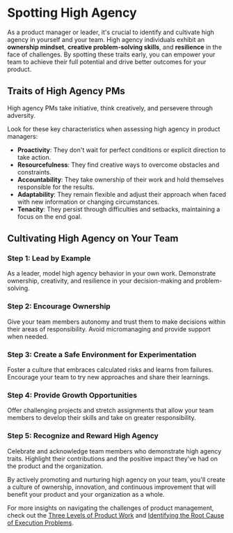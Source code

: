
# Spotting High Agency

As a product manager or leader, it's crucial to identify and cultivate high agency in yourself and your team. High agency individuals exhibit an **ownership mindset**, **creative problem-solving skills**, and **resilience** in the face of challenges. By spotting these traits early, you can empower your team to achieve their full potential and drive better outcomes for your product.

## Traits of High Agency PMs

<Callout>
High agency PMs take initiative, think creatively, and persevere through adversity.
</Callout>

Look for these key characteristics when assessing high agency in product managers:

- **Proactivity**: They don't wait for perfect conditions or explicit direction to take action.
- **Resourcefulness**: They find creative ways to overcome obstacles and constraints.
- **Accountability**: They take ownership of their work and hold themselves responsible for the results.
- **Adaptability**: They remain flexible and adjust their approach when faced with new information or changing circumstances.
- **Tenacity**: They persist through difficulties and setbacks, maintaining a focus on the end goal.

## Cultivating High Agency on Your Team

<Steps>

### Step 1: Lead by Example
As a leader, model high agency behavior in your own work. Demonstrate ownership, creativity, and resilience in your decision-making and problem-solving.

### Step 2: Encourage Ownership
Give your team members autonomy and trust them to make decisions within their areas of responsibility. Avoid micromanaging and provide support when needed.

### Step 3: Create a Safe Environment for Experimentation
Foster a culture that embraces calculated risks and learns from failures. Encourage your team to try new approaches and share their learnings.

### Step 4: Provide Growth Opportunities
Offer challenging projects and stretch assignments that allow your team members to develop their skills and take on greater responsibility.

### Step 5: Recognize and Reward High Agency
Celebrate and acknowledge team members who demonstrate high agency traits. Highlight their contributions and the positive impact they've had on the product and the organization.

</Steps>

By actively promoting and nurturing high agency on your team, you'll create a culture of ownership, innovation, and continuous improvement that will benefit your product and your organization as a whole.

For more insights on navigating the challenges of product management, check out the [Three Levels of Product Work](/three-levels) and [Identifying the Root Cause of Execution Problems](/root-cause).